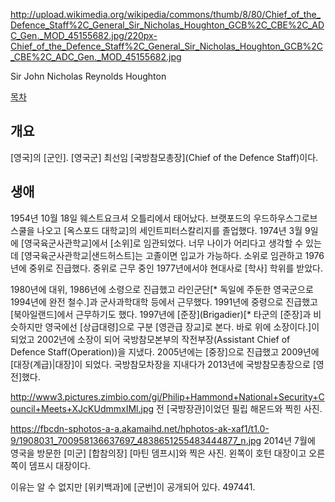 http://upload.wikimedia.org/wikipedia/commons/thumb/8/80/Chief_of_the_Defence_Staff%2C_General_Sir_Nicholas_Houghton_GCB%2C_CBE%2C_ADC_Gen._MOD_45155682.jpg/220px-Chief_of_the_Defence_Staff%2C_General_Sir_Nicholas_Houghton_GCB%2C_CBE%2C_ADC_Gen._MOD_45155682.jpg

Sir John Nicholas Reynolds Houghton

[[목차]]
== 개요 ==
[영국]의 [군인]. [영국군] 최선임 [국방참모총장](Chief of the Defence Staff)이다.
== 생애 ==
1954년 10월 18일 웨스트요크셔 오틀리에서 태어났다. 브랫포드의 우드하우스그로브스쿨을 나오고 [옥스포드 대학교]의 세인트피터스칼리지를 졸업했다. 1974년 3월 9일에 [영국육군사관학교]에서 [소위]로 임관되었다. 너무 나이가 어리다고 생각할 수 있는데 [영국육군사관학교|샌드허스트]는 고졸이면 입교가 가능하다. 소위로 임관하고 1976년에 중위로 진급했다. 중위로 근무 중인 1977년에서야 현대사로 [학사] 학위를 받았다.

1980년에 대위, 1986년에 소령으로 진급했고 라인군단[* 독일에 주둔한 영국군으로 1994년에 완전 철수.]과 군사과학대학 등에서 근무했다. 1991년에 중령으로 진급했고 [북아일랜드]에서 근무하기도 했다. 1997년에 [준장](Brigadier)[* 타군의 [준장]과 비슷하지만 영국에선 [상급대령]으로 구분 [영관급 장교]로 본다. 바로 위에 소장이다.]이 되었고 2002년에 소장이 되어 국방참모본부의 작전부장(Assistant Chief of Defence Staff(Operation))을 지냈다. 2005년에는 [중장]으로 진급했고 2009년에 [대장(계급)|대장]이 되었다. 국방참모차장을 지내다가 2013년에 국방참모총장으로 [영전]했다.

http://www3.pictures.zimbio.com/gi/Philip+Hammond+National+Security+Council+Meets+XJcKUdmmxIMl.jpg
전 [국방장관]이었던 필립 해몬드와 찍힌 사진.

https://fbcdn-sphotos-a-a.akamaihd.net/hphotos-ak-xaf1/t1.0-9/1908031_700958136637697_4838651255483444877_n.jpg
2014년 7월에 영국을 방문한 [미군] [합참의장] [마틴 뎀프시]와 찍은 사진. 왼쪽이 호턴 대장이고 오른쪽이 뎀프시 대장이다.

이유는 알 수 없지만 [위키백과]에 [군번]이 공개되어 있다. 497441.
